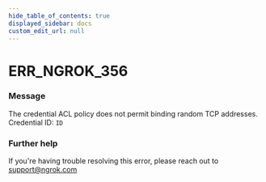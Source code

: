 ```yaml
---
hide_table_of_contents: true
displayed_sidebar: docs
custom_edit_url: null
---
```



# ERR_NGROK_356

### Message
The credential ACL policy does not permit binding random TCP addresses.
Credential ID: `ID`

### Further help
If you're having trouble resolving this error, please reach out to [support@ngrok.com](mailto:support@ngrok.com?subject=Help%20with%20ERR_NGROK_356)


<ErrorDetails error='err_ngrok_356' />
